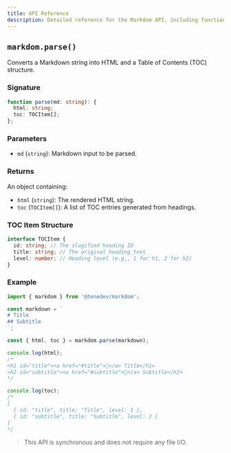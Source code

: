 ```yaml
---
title: API Reference
description: Detailed reference for the Markdom API, including functions, options, and usage examples.
---
```


## `markdom.parse()`

Converts a Markdown string into HTML and a Table of Contents (TOC) structure.

### Signature

```ts
function parse(md: string): {
  html: string;
  toc: TOCItem[];
};
```

### Parameters

- `md` (`string`): Markdown input to be parsed.

### Returns

An object containing:

- `html` (`string`): The rendered HTML string.
- `toc` (`TOCItem[]`): A list of TOC entries generated from headings.

### TOC Item Structure

```ts
interface TOCItem {
  id: string; // The slugified heading ID
  title: string; // The original heading text
  level: number; // Heading level (e.g., 1 for h1, 2 for h2)
}
```

### Example

```ts
import { markdom } from '@tenedev/markdom';

const markdown = `
# Title
## Subtitle
`;

const { html, toc } = markdom.parse(markdown);

console.log(html);
/*
<h1 id="title"><a href="#title">🔗</a> Title</h1>
<h2 id="subtitle"><a href="#subtitle">🔗</a> Subtitle</h2>
*/

console.log(toc);
/*
[
  { id: "title", title: "Title", level: 1 },
  { id: "subtitle", title: "Subtitle", level: 2 }
]
*/
```

> This API is synchronous and does not require any file I/O.
